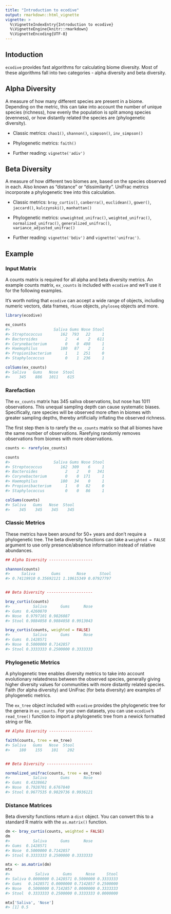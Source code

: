 ```yaml
---
title: "Introduction to ecodive"
output: rmarkdown::html_vignette
vignette: >
  %\VignetteIndexEntry{Introduction to ecodive}
  %\VignetteEngine{knitr::rmarkdown}
  %\VignetteEncoding{UTF-8}
---
```



## Intoduction

`ecodive` provides fast algorithms for calculating biome diversity. Most of
these algorithms fall into two categories - alpha diversity and beta diversity.


## Alpha Diversity

A measure of how many different species are present in a biome. Depending on 
the metric, this can take into account the number of unique species (richness), 
how evenly the population is split among species (evenness), or how distantly
related the species are (phylogenetic diversity).

* Classic metrics: `chao1()`, `shannon()`, `simpson()`, `inv_simpson()`

* Phylogenetic metrics: `faith()`

* Further reading: `vignette('adiv')`


## Beta Diversity

A measure of how different two biomes are, based on the species observed in
each. Also known as "distance" or "dissimilarity". UniFrac metrics incorporate a
phylogenetic tree into this calculation.

* Classic metrics: `bray_curtis()`, `canberra()`, `euclidean()`, `gower()`, 
`jaccard()`, `kulczynski()`, `manhattan()`

* Phylogenetic metrics: `unweighted_unifrac()`, `weighted_unifrac()`, 
`normalized_unifrac()`, `generalized_unifrac()`, `variance_adjusted_unifrac()`

* Further reading: `vignette('bdiv')` and `vignette('unifrac')`.


## Example

### Input Matrix

A counts matrix is required for all alpha and beta diversity metrics. An example
counts matrix, `ex_counts` is included with `ecodive` and we'll use it for the
following examples.

It's worth noting that `ecodive` can accept a wide range of objects, including
numeric vectors, data frames, `rbiom` objects, `phyloseq` objects and more.

```r
library(ecodive)

ex_counts
#>                   Saliva Gums Nose Stool
#> Streptococcus        162  793   22     1
#> Bacteroides            2    4    2   611
#> Corynebacterium        0    0  498     1
#> Haemophilus          180   87    2     1
#> Propionibacterium      1    1  251     0
#> Staphylococcus         0    1  236     1

colSums(ex_counts)
#> Saliva   Gums   Nose  Stool 
#>    345    886   1011    615 
```


### Rarefaction

The `ex_counts` matrix has 345 saliva observations, but nose has 1011
observations. This unequal sampling depth can cause systematic biases.
Specifically, rare species will be observed more often in biomes with greater
sampling depths, thereby artificially inflating the observed richness.

The first step then is to rarefy the `ex_counts` matrix so that all biomes have
the same number of observations. Rarefying randomly removes observations from
biomes with more observations.


```r
counts <- rarefy(ex_counts)

counts
#>                   Saliva Gums Nose Stool
#> Streptococcus        162  309    6     1
#> Bacteroides            2    2    0   341
#> Corynebacterium        0    0  171     1
#> Haemophilus          180   34    0     1
#> Propionibacterium      1    0   82     0
#> Staphylococcus         0    0   86     1

colSums(counts)
#> Saliva   Gums   Nose  Stool 
#>    345    345    345    345 
```


### Classic Metrics

These metrics have been around for 50+ years and don't require a phylogenetic
tree. The beta diversity functions can take a `weighted = FALSE` argument to 
use only presence/absence information instead of relative abundances.

```r
## Alpha Diversity -------------------

shannon(counts)
#>     Saliva       Gums       Nose      Stool 
#> 0.74119910 0.35692121 1.10615349 0.07927797 


## Beta Diversity --------------------

bray_curtis(counts)
#>          Saliva      Gums      Nose
#> Gums  0.4260870                    
#> Nose  0.9797101 0.9826087          
#> Stool 0.9884058 0.9884058 0.9913043

bray_curtis(counts, weighted = FALSE)
#>          Saliva      Gums      Nose
#> Gums  0.1428571                    
#> Nose  0.5000000 0.7142857          
#> Stool 0.3333333 0.2500000 0.3333333
```


### Phylogenetic Metrics

A phylogenetic tree enables diversity metrics to take into account evolutionary
relatedness between the observed species, generally giving higher diversity
values for communities with more distantly related species. Faith (for alpha
diversity) and UniFrac (for beta diversity) are examples of phylogenetic
metrics.

The `ex_tree` object included with `ecodive` provides the phylogenetic tree for
the genera in `ex_counts`. For your own datasets, you can use `ecodive`'s
`read_tree()` function to import a phylogenetic tree from a newick formatted
string or file.


```r
## Alpha Diversity -------------------

faith(counts, tree = ex_tree)
#> Saliva   Gums   Nose  Stool 
#>    180    155    101    202 


## Beta Diversity --------------------

normalized_unifrac(counts, tree = ex_tree)
#>          Saliva      Gums      Nose
#> Gums  0.4328662                    
#> Nose  0.7928701 0.6767840          
#> Stool 0.9677535 0.9829736 0.9936121
```


### Distance Matrices

Beta diversity functions return a `dist` object. You can convert this to a
standard R matrix with the `as.matrix()` function.

```r
dm <- bray_curtis(counts, weighted = FALSE)
dm
#>          Saliva      Gums      Nose
#> Gums  0.1428571                    
#> Nose  0.5000000 0.7142857          
#> Stool 0.3333333 0.2500000 0.3333333

mtx <- as.matrix(dm)
mtx
#>           Saliva      Gums      Nose     Stool
#> Saliva 0.0000000 0.1428571 0.5000000 0.3333333
#> Gums   0.1428571 0.0000000 0.7142857 0.2500000
#> Nose   0.5000000 0.7142857 0.0000000 0.3333333
#> Stool  0.3333333 0.2500000 0.3333333 0.0000000

mtx['Saliva', 'Nose']
#> [1] 0.5
```
